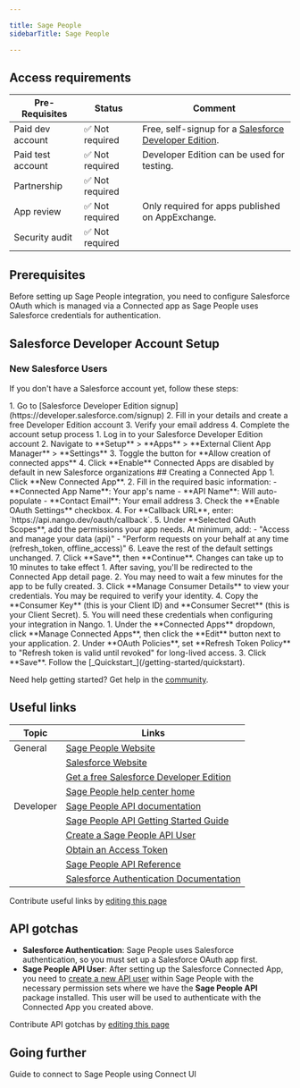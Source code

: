 ```yaml
---

title: Sage People
sidebarTitle: Sage People

---
```



<Overview />
<PreBuiltTooling />
<PreBuiltUseCases />

## Access requirements
| Pre-Requisites | Status | Comment|
| - | - | - |
| Paid dev account | ✅ Not required | Free, self-signup for a [Salesforce Developer Edition](https://developer.salesforce.com/signup). |
| Paid test account | ✅ Not required | Developer Edition can be used for testing. |
| Partnership | ✅ Not required | |
| App review | ✅ Not required | Only required for apps published on AppExchange. |
| Security audit | ✅ Not required | |


## Prerequisites

   Before setting up Sage People integration, you need to configure Salesforce OAuth which is managed via a Connected app as Sage People uses Salesforce credentials for authentication.

   ## Salesforce Developer Account Setup

   ### New Salesforce Users

   If you don't have a Salesforce account yet, follow these steps:

   <Steps>
     <Step title="Sign up for Salesforce Developer Edition">
       1. Go to [Salesforce Developer Edition signup](https://developer.salesforce.com/signup)
       2. Fill in your details and create a free Developer Edition account
       3. Verify your email address
       4. Complete the account setup process
     </Step>
     <Step title="Enable Connected Apps">
       1. Log in to your Salesforce Developer Edition account
       2. Navigate to **Setup** > **Apps** > **External Client App Manager** > **Settings**
       3. Toggle the button for **Allow creation of connected apps**
       4. Click **Enable**
       <Note>Connected Apps are disabled by default in new Salesforce organizations</Note>
     </Step>
   </Steps>
    ## Creating a Connected App
    <Steps>
      <Step title="Configure Connected App settings">
        1. Click **New Connected App**.
        2. Fill in the required basic information:
           - **Connected App Name**: Your app's name
           - **API Name**: Will auto-populate
           - **Contact Email**: Your email address
        3. Check the **Enable OAuth Settings** checkbox.
        4. For **Callback URL**, enter: `https://api.nango.dev/oauth/callback`.
        5. Under **Selected OAuth Scopes**, add the permissions your app needs. At minimum, add:
           - "Access and manage your data (api)"
           - "Perform requests on your behalf at any time (refresh_token, offline_access)"
        6. Leave the rest of the default settings unchanged.
        7. Click **Save**, then **Continue**.
        <Note>Changes can take up to 10 minutes to take effect</Note>
      </Step>
      <Step title="Obtain API credentials">
        1. After saving, you'll be redirected to the Connected App detail page.
        2. You may need to wait a few minutes for the app to be fully created.
        3. Click **Manage Consumer Details** to view your credentials. You may be required to verify your identity.
        4. Copy the **Consumer Key** (this is your Client ID) and **Consumer Secret** (this is your Client Secret).
        5. You will need these credentials when configuring your integration in Nango.
      </Step>
      <Step title="Configure token settings (recommended)">
        1. Under the **Connected Apps** dropdown, click **Manage Connected Apps**, then click the **Edit** button next to your application.
        2. Under **OAuth Policies**, set **Refresh Token Policy** to "Refresh token is valid until revoked" for long-lived access.
        3. Click **Save**.
      </Step>
  <Step title="Next">
    Follow the [_Quickstart_](/getting-started/quickstart).
  </Step>
</Steps>

<Tip>Need help getting started? Get help in the [community](https://nango.dev/slack).</Tip>


## Useful links
| Topic | Links |
| - | - |
| General | [Sage People Website](https://www.sage.com/en-us/sage-business-cloud/people/) |
| | [Salesforce Website](https://www.salesforce.com/) |
| | [Get a free Salesforce Developer Edition](https://developer.salesforce.com/signup) |
| | [Sage People help center home](https://help-people.sage.com/Content/Home/_Home.htm?tocpath=_____1)
| Developer | [Sage People API documentation](https://developer.sage.com/people/) |
| | [Sage People API Getting Started Guide](https://developer.sage.com/people/get-started/) |
| | [Create a Sage People API User](https://developer.sage.com/people/get-started/#create-a-sage-people-api-user) |
| | [Obtain an Access Token](https://developer.sage.com/people/get-started/#obtain-an-access-token) |
| | [Sage People API Reference](https://developer.sage.com/people/reference/) |
| | [Salesforce Authentication Documentation](https://help.salesforce.com/articleView?id=remoteaccess_authenticate.htm) |

<Note>Contribute useful links by [editing this page](https://github.com/nangohq/nango/tree/master/docs-v2/integrations/all/sage-people.mdx)</Note>

## API gotchas

- **Salesforce Authentication**: Sage People uses Salesforce authentication, so you must set up a Salesforce OAuth app first.
- **Sage People API User**: After setting up the Salesforce Connected App, you need to [create a new API user](/integrations/all/sage-people/connect#step-1-create-a-sage-people-api-user) within Sage People with the necessary permission sets where we have the **Sage People API** package installed. This user will be used to authenticate with the Connected App you created above.

<Note>Contribute API gotchas by [editing this page](https://github.com/nangohq/nango/tree/master/docs-v2/integrations/all/sage-people.mdx)</Note>

## Going further

<Card title="Connect to Sage People" icon="link" href="/integrations/all/sage-people/connect" horizontal>
  Guide to connect to Sage People using Connect UI
</Card>
